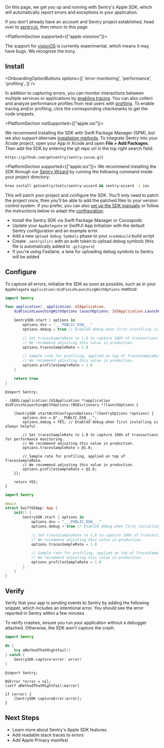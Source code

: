On this page, we get you up and running with Sentry's Apple SDK, which will automatically report errors and exceptions in your application.

<Note>

If you don't already have an account and Sentry project established, head over to [sentry.io](https://sentry.io/signup/), then return to this page.

</Note>

<PlatformSection supported={["apple.visionos"]}>

<Alert level="info" title="Experimental Support">

The support for [visionOS](https://developer.apple.com/visionos/) is currently experimental, which means it may have bugs. We recognize the irony.

</Alert>

</PlatformSection>

## Install

<OnboardingOptionButtons
  options={[
    'error-monitoring',
    'performance',
    'profiling',
  ]}
/>

In addition to capturing errors, you can monitor interactions between multiple services or applications by [enabling tracing](https://docs.sentry.io/concepts/key-terms/tracing/). You can also collect and analyze performance profiles from real users with [profiling](https://docs.sentry.io/product/profiling/). To enable tracing and/or profiling, click the corresponding checkmarks to get the code snippets.

<PlatformSection notSupported={["apple.ios"]}>

We recommend installing the SDK with Swift Package Manager (SPM), but we also support alternate [installation methods](install/). To integrate Sentry into your Xcode project, open your App in Xcode and open **File > Add Packages**. Then add the SDK by entering the git repo url in the top right search field:

```
https://github.com/getsentry/sentry-cocoa.git
```

</PlatformSection>

<PlatformSection supported={["apple.ios"]}>
We recommend installing the SDK through our [Sentry Wizard](https://github.com/getsentry/sentry-wizard) by running the following command inside your project directory:

```bash
brew install getsentry/tools/sentry-wizard && sentry-wizard -i ios
```

This will patch your project and configure the SDK. You'll only need to patch the project once, then you'll be able to add the patched files to your version control system.
If you prefer, you can also [set up the SDK manually](/platforms/react-native/manual-setup/manual-setup/) or follow the instructions below to adapt the [configuration](#configure).

<Expandable title="The following tasks will be performed by the Sentry Wizard">

- Install the Sentry SDK via Swift Package Manager or Cocoapods
- Update your `AppDelegate` or SwiftUI App Initializer with the default Sentry configuration and an example error
- Add a new `Upload Debug Symbols` phase to your `xcodebuild` build script
- Create `.sentryclirc` with an auth token to upload debug symbols (this file is automatically added to `.gitignore`)
- If you're using Fastlane, a lane for uploading debug symbols to Sentry will be added

</Expandable>

</PlatformSection>

## Configure

To capture all errors, initialize the SDK as soon as possible, such as in your `AppDelegate` `application:didFinishLaunchingWithOptions` method:

<SignInNote />

```swift {tabTitle:Swift} {"onboardingOptions": {"performance": "9-12", "profiling": "13-16"}}
import Sentry

func application(_ application: UIApplication,
    didFinishLaunchingWithOptions launchOptions: [UIApplication.LaunchOptionsKey: Any]?) -> Bool {

    SentrySDK.start { options in
        options.dsn = "___PUBLIC_DSN___"
        options.debug = true // Enabled debug when first installing is always helpful

        // Set tracesSampleRate to 1.0 to capture 100% of transactions for performance monitoring.
        // We recommend adjusting this value in production.
        options.tracesSampleRate = 1.0

        // Sample rate for profiling, applied on top of TracesSampleRate.
        // We recommend adjusting this value in production.
        options.profilesSampleRate = 1.0
    }

    return true
}
```

```objc {tabTitle:Objective-C} {"onboardingOptions": {"performance": "8-11", "profiling": "12-15"}}
@import Sentry;

- (BOOL)application:(UIApplication *)application didFinishLaunchingWithOptions:(NSDictionary *)launchOptions {

    [SentrySDK startWithConfigureOptions:^(SentryOptions *options) {
        options.dsn = @"___PUBLIC_DSN___";
        options.debug = YES; // Enabled debug when first installing is always helpful

        // Set tracesSampleRate to 1.0 to capture 100% of transactions for performance monitoring.
        // We recommend adjusting this value in production.
        options.tracesSampleRate = @1.0;

        // Sample rate for profiling, applied on top of TracesSampleRate.
        // We recommend adjusting this value in production.
        options.profilesSampleRate = @1.0;
    }];

    return YES;
}
```

```swift {tabTitle:SwiftUI with App conformer} {"onboardingOptions": {"performance": "9-12", "profiling": "13-16"}}
import Sentry

@main
struct SwiftUIApp: App {
    init() {
        SentrySDK.start { options in
            options.dsn = "___PUBLIC_DSN___"
            options.debug = true // Enabled debug when first installing is always helpful

            // Set tracesSampleRate to 1.0 to capture 100% of transactions for performance monitoring.
            // We recommend adjusting this value in production.
            options.tracesSampleRate = 1.0

            // Sample rate for profiling, applied on top of TracesSampleRate.
            // We recommend adjusting this value in production.
            options.profilesSampleRate = 1.0
        }
    }
}
```

## Verify

Verify that your app is sending events to Sentry by adding the following snippet, which includes an intentional error. You should see the error reported in Sentry within a few minutes.

<Note>

To verify crashes, ensure you run your application without a debugger attached. Otherwise, the SDK won't capture the crash.

</Note>

```swift {tabTitle:Swift}
import Sentry

do {
    try aMethodThatMightFail()
} catch {
    SentrySDK.capture(error: error)
}
```

```objc {tabTitle:Objective-C}
@import Sentry;

NSError *error = nil;
[self aMethodThatMightFail:&error]

if (error) {
    [SentrySDK captureError:error];
}
```

## Next Steps

- <PlatformLink to="/features">Learn more about Sentry's Apple SDK features</PlatformLink>
- <PlatformLink to="/dsym/">Add readable stack traces to errors</PlatformLink>
- <PlatformLink to="/data-management/apple-privacy-manifest">Add Apple Privacy manifest</PlatformLink>
